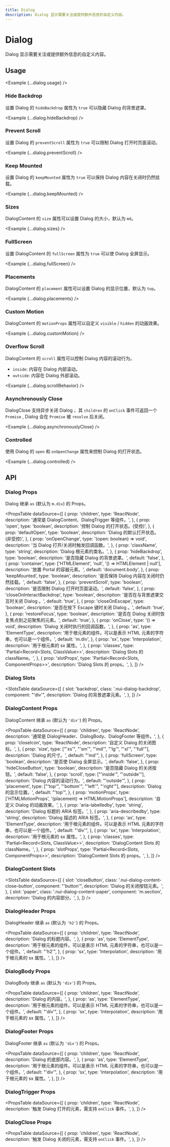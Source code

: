 ```yaml
---
title: Dialog
description: Dialog 显示需要关注或提供额外信息的自定义内容。
---
```



# Dialog

Dialog 显示需要关注或提供额外信息的自定义内容。

<ComponentLinks component='dialog' ariaCompatible />

## Usage

<Example {...dialog.usage} />

### Hide Backdrop

设置 Dialog 的 `hideBackdrop` 属性为 `true` 可以隐藏 Dialog 的背景遮罩。

<Example {...dialog.hideBackdrop} />

### Prevent Scroll

设置 Dialog 的 `preventScroll` 属性为 `true` 可以限制 Dialog 打开时页面滚动。

<Example {...dialog.preventScroll} />

### Keep Mounted

设置 Dialog 的 `keepMounted` 属性为 `true` 可以保持 Dialog 内容在关闭时仍然挂载。

<Example {...dialog.keepMounted} />

### Sizes

DialogContent 的 `size` 属性可以设置 Dialog 的大小，默认为 `md`。

<Example {...dialog.sizes} />

### FullScreen

设置 DialogContent 的 `fullScreen` 属性为 `true` 可以使 Dialog 全屏显示。

<Example {...dialog.fullScreen} />

### Placements

DialogContent 的 `placement` 属性可以设置 Dialog 的显示位置，默认为 `top`。

<Example {...dialog.placements} />

### Custom Motion

DialogContent 的 `motionProps` 属性可以自定义 `visible` / `hidden` 的动画效果。

<Example {...dialog.customMotion} />

### Overflow Scroll

DialogContent 的 `scroll` 属性可以控制 Dialog 内容的滚动行为。

- `inside`: 内容在 Dialog 内部滚动。
- `outside`: 内容在 Dialog 外部滚动。

<Example {...dialog.scrollBehavior} />

### Asynchronously Close

DialogClose 支持异步关闭 Dialog ，其 `children` 的 `onClick` 事件可返回一个 `Promise` , Dialog 会在 `Promise` 被 `resolve` 后关闭。

<Example {...dialog.asynchronouslyClose} />

### Controlled

使用 Dialog 的 `open` 和 `onOpenChange` 属性来控制 Dialog 的打开状态。

<Example {...dialog.controlled} />

## API

### Dialog Props

Dialog 继承 `as` (默认为 `m.div`) 的 Props。

<PropsTable
  dataSource={[
    {
      prop: 'children',
      type: 'ReactNode',
      description: '通常是 DialogContent、DialogTrigger 等组件。',
    },
    {
      prop: 'open',
      type: 'boolean',
      description: '控制 Dialog 的打开状态。(受控)',
    },
    {
      prop: 'defaultOpen',
      type: 'boolean',
      description: 'Dialog 的默认打开状态。(非受控)',
    },
    {
      prop: 'onOpenChange',
      type: '(open: boolean) => void',
      description: '当 Dialog 打开/关闭时触发回调函数。',
    },
    {
      prop: 'className',
      type: 'string',
      description: 'Dialog 根元素的类名。',
    },
    {
      prop: 'hideBackdrop',
      type: 'boolean',
      description: '是否隐藏 Dialog 的背景遮罩。',
      default: 'false',
    },
    {
      prop: 'container',
      type: ['HTMLElement', 'null', '() => HTMLElement | null'],
      description: '放置 Portal 的容器元素。',
      default: 'document.body',
    },
    {
      prop: 'keepMounted',
      type: 'boolean',
      description: '是否保持 Dialog 内容在关闭时仍然挂载。',
      default: 'false',
    },
    {
      prop: 'preventScroll',
      type: 'boolean',
      description: '是否限制 Dialog 打开时页面滚动。',
      default: 'false',
    },
    {
      prop: 'closeOnInteractBackdrop',
      type: 'boolean',
      description: '是否在与背景遮罩交互时关闭 Dialog 。',
      default: 'true',
    },
    {
      prop: 'closeOnEscape',
      type: 'boolean',
      description: '是否在按下 Escape 键时关闭 Dialog 。',
      default: 'true',
    },
    {
      prop: 'restoreFocus',
      type: 'boolean',
      description: '是否在 Dialog 关闭时恢复焦点到之前聚焦的元素。',
      default: 'true',
    },
    {
      prop: 'onClose',
      type: '() => void',
      description: 'Dialog 关闭时执行的回调函数。',
    },
    {
      prop: 'as',
      type: 'ElementType',
      description:
        '用于根元素的组件。可以是表示 HTML 元素的字符串，也可以是一个组件。',
      default: 'm.div',
    },
    {
      prop: 'sx',
      type: 'Interpolation',
      description: '用于根元素的 sx 属性。',
    },
    {
      prop: 'classes',
      type: 'Partial<Record<Slots, ClassValue>>',
      description: 'Dialog Slots 的 className。',
    },
    {
      prop: 'slotProps',
      type: 'Partial<Record<Slots, ComponentProps>>',
      description: 'Dialog Slots 的 props。',
    },
  ]}
/>

### Dialog Slots

<SlotsTable
  dataSource={[
    {
      slot: 'backdrop',
      class: '.nui-dialog-backdrop',
      component: "'div'",
      description: 'Dialog 的背景遮罩元素。',
    },
  ]}
/>

### DialogContent Props

DialogContent 继承 `as` (默认为 `'div'`) 的 Props。

<PropsTable
  dataSource={[
    {
      prop: 'children',
      type: 'ReactNode',
      description: '通常是 DialogHeader、DialogBody、DialogFooter 等组件。',
    },
    {
      prop: 'closeIcon',
      type: 'ReactNode',
      description: '自定义 Dialog 的关闭图标。',
    },
    {
      prop: 'size',
      type: ["'xs'", "'sm'", "'md'", "'lg'", "'xl'", "'full'"],
      description: 'Dialog 的尺寸。',
      default: "'md'",
    },
    {
      prop: 'fullScreen',
      type: 'boolean',
      description: '是否使 Dialog 全屏显示。',
      default: 'false',
    },
    {
      prop: 'hideCloseButton',
      type: 'boolean',
      description: '是否隐藏 Dialog 的关闭按钮。',
      default: 'false',
    },
    {
      prop: 'scroll',
      type: ["'inside'", "'outside'"],
      description: 'Dialog 内容的滚动行为。',
      default: "'outside'",
    },
    {
      prop: 'placement',
      type: ["'top'", "'bottom'", "'left'", "'right'"],
      description: 'Dialog 的显示位置。',
      default: "'top'",
    },
    {
      prop: 'motionProps',
      type: ['HTMLMotionProps', '(placement) => HTMLMotionProps'],
      description: '自定义 Dialog 的动画效果。',
    },
    {
      prop: 'aria-labelledby',
      type: 'string',
      description: 'Dialog 标题的 ARIA 标签。',
    },
    {
      prop: 'aria-describedby',
      type: 'string',
      description: 'Dialog 描述的 ARIA 标签。',
    },
    {
      prop: 'as',
      type: 'ElementType',
      description:
        '用于根元素的组件。可以是表示 HTML 元素的字符串，也可以是一个组件。',
      default: "'div'",
    },
    {
      prop: 'sx',
      type: 'Interpolation',
      description: '用于根元素的 sx 属性。',
    },
    {
      prop: 'classes',
      type: 'Partial<Record<Slots, ClassValue>>',
      description: 'DialogContent Slots 的 className。',
    },
    {
      prop: 'slotProps',
      type: 'Partial<Record<Slots, ComponentProps>>',
      description: 'DialogContent Slots 的 props。',
    },
  ]}
/>

### DialogContent Slots

<SlotsTable
  dataSource={[
    {
      slot: 'closeButton',
      class: '.nui-dialog-content-close-button',
      component: "'button'",
      description: 'Dialog 的关闭按钮元素。',
    },
    {
      slot: 'paper',
      class: '.nui-dialog-content-paper',
      component: 'm.section',
      description: 'Dialog 的内容部分。',
    },
  ]}
/>

### DialogHeader Props

DialogHeader 继承 `as` (默认为 `'h2'`) 的 Props。

<PropsTable
  dataSource={[
    {
      prop: 'children',
      type: 'ReactNode',
      description: 'Dialog 的标题内容。',
    },
    {
      prop: 'as',
      type: 'ElementType',
      description:
        '用于根元素的组件。可以是表示 HTML 元素的字符串，也可以是一个组件。',
      default: "'h2'",
    },
    {
      prop: 'sx',
      type: 'Interpolation',
      description: '用于根元素的 sx 属性。',
    },
  ]}
/>

### DialogBody Props

DialogBody 继承 `as` (默认为 `'div'`) 的 Props。

<PropsTable
  dataSource={[
    {
      prop: 'children',
      type: 'ReactNode',
      description: 'Dialog 的内容。',
    },
    {
      prop: 'as',
      type: 'ElementType',
      description:
        '用于根元素的组件。可以是表示 HTML 元素的字符串，也可以是一个组件。',
      default: "'div'",
    },
    {
      prop: 'sx',
      type: 'Interpolation',
      description: '用于根元素的 sx 属性。',
    },
  ]}
/>

### DialogFooter Props

DialogFooter 继承 `as` (默认为 `'div'`) 的 Props。

<PropsTable
  dataSource={[
    {
      prop: 'children',
      type: 'ReactNode',
      description: 'Dialog 的底部内容。',
    },
    {
      prop: 'as',
      type: 'ElementType',
      description:
        '用于根元素的组件。可以是表示 HTML 元素的字符串，也可以是一个组件。',
      default: "'div'",
    },
    {
      prop: 'sx',
      type: 'Interpolation',
      description: '用于根元素的 sx 属性。',
    },
  ]}
/>

### DialogTrigger Props

<PropsTable
  dataSource={[
    {
      prop: 'children',
      type: 'ReactNode',
      description: '触发 Dialog 打开的元素，需支持 `onClick` 事件。',
    },
  ]}
/>

### DialogClose Props

<PropsTable
  dataSource={[
    {
      prop: 'children',
      type: 'ReactNode',
      description: '触发 Dialog 关闭的元素，需支持 `onClick` 事件。',
    },
  ]}
/>
